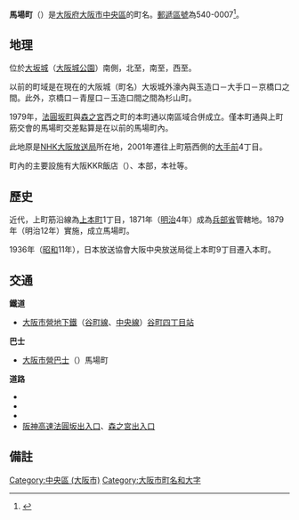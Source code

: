 {{Pathnav|日本|近畿地方|大阪府|大阪市|[[中央區_(大阪市)|中央區]]|'''馬場町'''|hide=1|frame=1}}
'''馬場町'''（{{jpn|j=馬場町|hg=ばんばちょう}}）是[[大阪府|大阪府]][[大阪市|大阪市]][[中央區_(大阪市)|中央區]]的町名。[[郵遞區號|郵遞區號]]為540-0007<ref>{{cite web|url=http://www.post.japanpost.jp/cgi-zip/zipcode.php?pref=27&city=1271280&id=106948|title=大阪市中央区馬場町の郵便番号|author=[[日本郵便|日本郵便]]|accessdate=2014-02-08|archive-date=2019-10-15|archive-url=https://web.archive.org/web/20191015141130/https://www.post.japanpost.jp/cgi-zip/zipcode.php?pref=27&city=1271280&id=106948|dead-url=no}}</ref>。

== 地理 ==
位於[[大坂城|大坂城]]（[[大阪城公園|大阪城公園]]）南側，北至{{link-ja|本町通 (大阪市)|本町通 (大阪市)|本町通}}，南至{{link-ja|中央大通|中央大通}}，西至{{link-ja|上町筋|上町筋}}。

以前的町域是在現在的大阪城（町名）大坂城外濠內與玉造口－大手口－京橋口之間。此外，京橋口－青屋口－玉造口間之間為杉山町。

1979年，[[法圓坂|法圓坂町]]與[[森之宮|森之宮]]西之町的本町通以南區域合併成立。僅本町通與上町筋交會的馬場町交差點算是在以前的馬場町內。

此地原是[[NHK大阪放送局|NHK大阪放送局]]所在地，2001年遷往上町筋西側的[[大手前|大手前]]4丁目。

町內的主要設施有大阪KKR飯店（{{lang|ja|KKRホテルオーサカ}}）、{{link-ja|大阪府信用農業協同組合聯合會|大阪府信用農業協同組合連合会}}本部，{{link-ja|西日本電信電話|西日本電信電話|NTT西日本}}本社等。

== 歷史 ==
近代，上町筋沿線為[[上本町|上本町]]1丁目，1871年（[[明治|明治]]4年）成為[[兵部省|兵部省]]管轄地。1879年（明治12年）實施{{link-ja|郡区町村編制法|郡區町村編制法}}，成立馬場町。

1936年（[[昭和|昭和]]11年），日本放送協會大阪中央放送局從上本町9丁目遷入本町。

== 交通 ==
'''鐵道'''
* [[大阪市營地下鐵|大阪市營地下鐵]]（[[大阪市營地下鐵谷町線|谷町線]]、[[大阪市營地下鐵中央線|中央線]]）[[谷町四丁目站|谷町四丁目站]]
'''巴士'''
* [[大阪市營巴士|大阪市營巴士]]（{{link-ja|大阪市營巴士住吉營業所|大阪市営バス住吉営業所|62號系統}}）馬場町
'''道路'''
* {{link-ja|上町筋|上町筋}}
* {{link-ja|本町通 (大阪市)|本町通 (大阪市)|本町通}}
* {{link-ja|中央大通|中央大通}}
* [[阪神高速|阪神高速]][[法圓坂出入口|法圓坂出入口]]、[[森之宮出入口|森之宮出入口]]

== 備註 ==
{{reflist}}

{{DEFAULTSORT:Banbacho}}
{{大阪市之地域}}
{{NHK}}
[[Category:中央區_(大阪市)|Category:中央區 (大阪市)]]
[[Category:大阪市町名和大字|Category:大阪市町名和大字]]